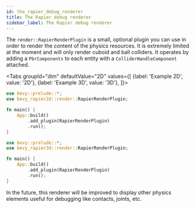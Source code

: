 ```yaml
---
id: the_rapier_debug_renderer
title: The Rapier debug renderer
sidebar_label: The Rapier debug renderer
---
```



The `render::RapierRenderPlugin` is a small, optional plugin you can use in order to render the content of the
physics resources. It is extremely limited at the moment and will only render cuboid and ball colliders. It operates
by adding a `PbrComponents` to each entity with a `ColliderHandleComponent` attached.


<Tabs
  groupId="dim"
  defaultValue="2D"
  values={[
    {label: 'Example 2D', value: '2D'},
    {label: 'Example 3D', value: '3D'},
  ]}>
  <TabItem value="2D">

```rust
use bevy::prelude::*;
use bevy_rapier2d::render::RapierRenderPlugin;

fn main() {
    App::build()
        .add_plugin(RapierRenderPlugin)
        .run();
}
```

  </TabItem>
  <TabItem value="3D">

```rust
use bevy::prelude::*;
use bevy_rapier3d::render::RapierRenderPlugin;

fn main() {
    App::build()
        .add_plugin(RapierRenderPlugin)
        .run();
}
```

  </TabItem>
</Tabs>

In the future, this renderer will be improved to display other physics elements useful for debugging
like contacts, joints, etc.